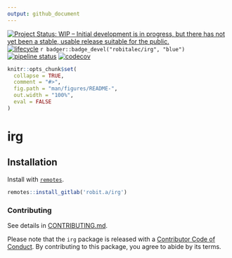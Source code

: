 ```yaml
---
output: github_document
---
```


[![Project Status: WIP – Initial development is in progress, but there has not yet been a stable, usable release suitable for the public.](https://www.repostatus.org/badges/latest/wip.svg)](https://www.repostatus.org/#wip)
  [![lifecycle](https://img.shields.io/badge/lifecycle-experimental-orange.svg)](https://www.tidyverse.org/lifecycle/#experimental) 
  `r badger::badge_devel("robitalec/irg", "blue")`
 [![pipeline status](https://gitlab.com/robit.a/irg/badges/master/pipeline.svg)](https://gitlab.com/robit.a/irg/commits/master)
 [![codecov](https://codecov.io/gl/robit.a/irg/branch/master/graph/badge.svg)](https://codecov.io/gl/robit.a/irg)
 


```r
knitr::opts_chunk$set(
  collapse = TRUE,
  comment = "#>",
  fig.path = "man/figures/README-",
  out.width = "100%",
  eval = FALSE
)
```
# irg

## Installation

Install with [`remotes`](https://github.com/r-lib/remotes). 

```r
remotes::install_gitlab('robit.a/irg')
```



### Contributing
See details in [CONTRIBUTING.md](CONTRIBUTING.md). 

Please note that the `irg` package is released with a [Contributor Code of Conduct](CODE_OF_CONDUCT.md). By contributing to this package, you agree to abide by its terms.

